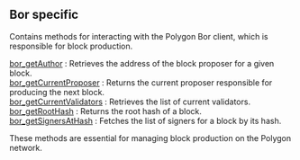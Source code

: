 
<Meta
  title="Polygon bor specific | dRPC"
/>

## Bor specific

Contains methods for interacting with the Polygon Bor client, which is responsible for block production.

[bor_getAuthor](/polygon-api/borspecific/bor_getAuthor) : Retrieves the address of the block proposer for a given block. \
[bor_getCurrentProposer](/polygon-api/borspecific/bor_getCurrentProposer) : Returns the current proposer responsible for producing the next block. \
[bor_getCurrentValidators](/polygon-api/borspecific/bor_getCurrentValidators) : Retrieves the list of current validators. \
[bor_getRootHash](/polygon-api/borspecific/bor_getRootHash) : Returns the root hash of a block. \
[bor_getSignersAtHash](/polygon-api/borspecific/bor_getSignersAtHash) : Fetches the list of signers for a block by its hash.

These methods are essential for managing block production on the Polygon network.

<Space h={16} />
<GetStarted />
